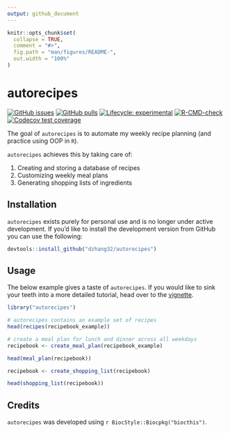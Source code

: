 ```yaml
---
output: github_document
---
```


<!-- README.md is generated from README.Rmd. Please edit that file -->

```r
knitr::opts_chunk$set(
  collapse = TRUE,
  comment = "#>",
  fig.path = "man/figures/README-",
  out.width = "100%"
)
```

# autorecipes

<!-- badges: start -->
[![GitHub issues](https://img.shields.io/github/issues/dzhang32/autorecipes)](https://github.com/dzhang32/autorecipes/issues)
[![GitHub pulls](https://img.shields.io/github/issues-pr/dzhang32/autorecipes)](https://github.com/dzhang32/autorecipes/pulls)
[![Lifecycle: experimental](https://img.shields.io/badge/lifecycle-experimental-orange.svg)](https://lifecycle.r-lib.org/articles/stages.html#experimental)
[![R-CMD-check](https://github.com/dzhang32/autorecipes/workflows/R-CMD-check/badge.svg)](https://github.com/dzhang32/autorecipes/actions)
[![Codecov test coverage](https://codecov.io/gh/dzhang32/autorecipes/branch/master/graph/badge.svg)](https://codecov.io/gh/dzhang32/autorecipes?branch=master)
<!-- badges: end -->

The goal of `autorecipes` is to automate my weekly recipe planning (and practice using OOP in `R`).

`autorecipes` achieves this by taking care of:

  1.  Creating and storing a database of recipes
  2.  Customizing weekly meal plans
  3.  Generating shopping lists of ingredients

## Installation

`autorecipes` exists purely for personal use and is no longer under active development. If you’d like to install the development version from GitHub you can use the following:

```r
devtools::install_github("dzhang32/autorecipes")
```

## Usage

The below example gives a taste of `autorecipes`. If you would like to sink your teeth into a more detailed tutorial, head over to the
[vignette](https://dzhang32.github.io/autorecipes/articles/autorecipes.html).

```r

library("autorecipes")

# autorecipes contains an example set of recipes
head(recipes(recipebook_example))

# create a meal plan for lunch and dinner across all weekdays
recipebook <- create_meal_plan(recipebook_example)

head(meal_plan(recipebook))

recipebook <- create_shopping_list(recipebook)

head(shopping_list(recipebook))

```

## Credits

`autorecipes` was developed using `r BiocStyle::Biocpkg("biocthis")`.
